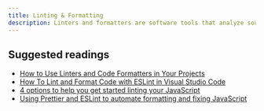```yaml
---
title: Linting & Formatting
description: Linters and formatters are software tools that analyze source code to flag programming errors, bugs, stylistic errors, and suspicious constructs, while also ensuring the code conforms to a set of styling guidelines.
---
```


## Suggested readings

- [How to Use Linters and Code Formatters in Your Projects](https://www.freecodecamp.org/news/using-prettier-and-jslint/)
- [How To Lint and Format Code with ESLint in Visual Studio Code](https://www.digitalocean.com/community/tutorials/linting-and-formatting-with-eslint-in-vs-code)
- [4 options to help you get started linting your JavaScript](https://blog.logrocket.com/four-options-to-help-you-get-started-linting-your-javascript-b4b829828648/)
- [Using Prettier and ESLint to automate formatting and fixing JavaScript](https://blog.logrocket.com/using-prettier-eslint-automate-formatting-fixing-javascript/)
